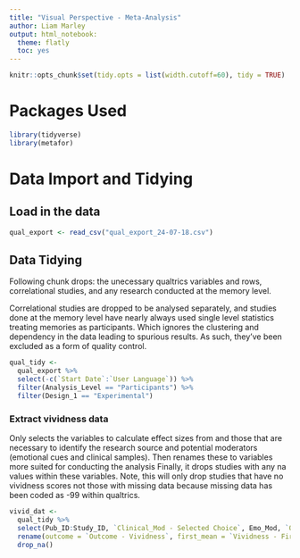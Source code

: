 ```yaml
---
title: "Visual Perspective - Meta-Analysis"
author: Liam Marley
output: html_notebook:
  theme: flatly
  toc: yes
---
```


```r
knitr::opts_chunk$set(tidy.opts = list(width.cutoff=60), tidy = TRUE)
```

# Packages Used
```r
library(tidyverse)
library(metafor)
```

# Data Import and Tidying

## Load in the data
```r
qual_export <- read_csv("qual_export_24-07-18.csv")
```

## Data Tidying

Following chunk drops: the unecessary qualtrics variables and rows, correlational studies, and any research conducted at the memory level.

Correlational studies are dropped to be analysed separately, and studies done at the memory level have nearly always used single level statistics treating memories as participants. Which ignores the clustering and dependency in the data leading to spurious results. As such, they've been excluded as a form of quality control.

```r
qual_tidy <- 
  qual_export %>%
  select(-c(`Start Date`:`User Language`)) %>%
  filter(Analysis_Level == "Participants") %>%
  filter(Design_1 == "Experimental")
```

### Extract vividness data

Only selects the variables to calculate effect sizes from and those that are necessary to identify the research source and potential moderators (emotional cues and clinical samples). 
Then renames these to variables more suited for conducting the analysis
Finally, it drops studies with any na values within these variables. Note, this will only drop studies that have no vividness scores not those with missing data because missing data has been coded as -99 within qualtrics. 

```r
vivid_dat <- 
  qual_tidy %>%
  select(Pub_ID:Study_ID, `Clinical_Mod - Selected Choice`, Emo_Mod, `Outcome - Vividness`, `Vividness - First_Mean`:`Vividness - Between_Test`, -c(`Vividness - First_Corr`, `Vividness - Third_Corr`, `Vividness - What was the correlation with [Field-1] perspective?`)) %>%
  rename(outcome = `Outcome - Vividness`, first_mean = `Vividness - First_Mean`, third_mean = `Vividness - Third_Mean`, first_sd = `Vividness - First_SD`, third_sd = `Vividness - Third_SD`, first_n = `Vividness - First_N`, third_n = `Vividness - Third_N`, clinical_mod = `Clinical_Mod - Selected Choice`) %>%
  drop_na()
```


